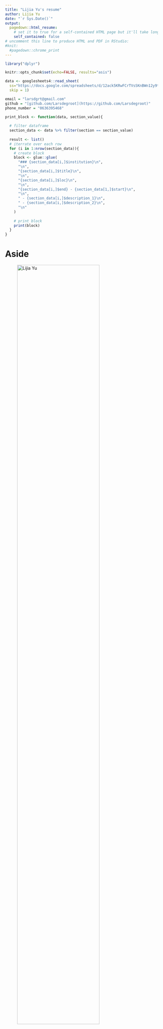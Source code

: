 ```yaml
---
title: "Lijia Yu's resume"
author: Lijia Yu
date: "`r Sys.Date()`"
output:
  pagedown::html_resume:
    # set it to true for a self-contained HTML page but it'll take longer to render
    self_contained: false
# uncomment this line to produce HTML and PDF in RStudio:
#knit: 
  #pagedown::chrome_print
---
```


```r
library("dplyr")
```


```r
knitr::opts_chunk$set(echo=FALSE, results="asis")
```

```r
data <- googlesheets4::read_sheet(
  ss="https://docs.google.com/spreadsheets/d/12ack5KRwFCrTVsSKnBWn12y9tVK7GCQ_ieDANxfgQ3Y/edit#gid=0",
  skip = 1)
```

```r
email = "larsdgrt@gmail.com"
github = "[github.com/Larsdegroot](https://github.com/Larsdegroot)"
phone_number = "0636395468"
```

```r
print_block <- function(data, section_value){
  
  # filter dataframe
  section_data <- data %>% filter(section == section_value)
  
  result <- list()
  # iterrate over each row
  for (i in 1:nrow(section_data)){
    # create block
    block <- glue::glue(
      "### {section_data[i,]$institution}\n",
      "\n",
      "{section_data[i,]$title}\n",
      "\n",
      "{section_data[i,]$loc}\n",
      "\n",
      "{section_data[i,]$end} - {section_data[1,]$start}\n",
      "\n",
      " - {section_data[i,]$description_1}\n",
      " - {section_data[i,]$description_2}\n",
      "\n"
    )
      
    # print block
    print(block)
  }
}
```

Aside
================================================================================


![Lijia Yu](https://avatars1.githubusercontent.com/u/895125?s=400&v=4){width=80%}


Contact Info {#contact}
--------------------------------------------------------------------------------
```r
glue::glue(
  '- <i class="fa fa-envelope"></i> {email}\n',
  '- <i class="fa fa-github"></i> {github}\n',
  '- <i class="fa fa-phone"></i> {phone_number}\n',
  '- For more information, please contact me via email.'
)
```

Skills {#skills}
--------------------------------------------------------------------------------

- Experienced in statistical analysis, statistical learning models, and optimization methods.

- Full experience with next generation sequencing data analysis.

- Highly skilled in R, Bash, Perl, Python, LaTeX


Disclaimer {#disclaimer}
--------------------------------------------------------------------------------

This CV was made with the R find the [**repository here**](https://github.com/rstudio/pagedown).

Last updated on `r Sys.Date()`.



Main
================================================================================

Lijia Yu {#title}
--------------------------------------------------------------------------------

A driven student with a passion for biology and technology. I’m interested in genetics, molecular biology, programming, data science and plants. I collect and grow rare plants as a hobby in a self made greenhouse.


Education {data-icon=graduation-cap data-concise=true}
--------------------------------------------------------------------------------

```r
print_block(data, "education")
```

Work Experience {data-icon=suitcase}
--------------------------------------------------------------------------------

```r
print_block(data, "work experience")
```

Project Experience {data-icon=suitcase}
--------------------------------------------------------------------------------

```r
print_block(data, "project experience")
```

